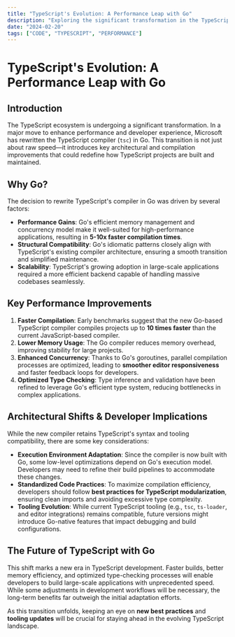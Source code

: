 ```yaml
---
title: "TypeScript's Evolution: A Performance Leap with Go"
description: "Exploring the significant transformation in the TypeScript ecosystem with the rewrite of the TypeScript compiler in Go, focusing on performance improvements and architectural changes."
date: "2024-02-20"
tags: ["CODE", "TYPESCRIPT", "PERFORMANCE"]
---
```


# TypeScript's Evolution: A Performance Leap with Go

## Introduction

The TypeScript ecosystem is undergoing a significant transformation. In a major move to enhance performance and developer experience, Microsoft has rewritten the TypeScript compiler (`tsc`) in Go. This transition is not just about raw speed—it introduces key architectural and compilation improvements that could redefine how TypeScript projects are built and maintained.

## Why Go?

The decision to rewrite TypeScript's compiler in Go was driven by several factors:

- **Performance Gains**: Go's efficient memory management and concurrency model make it well-suited for high-performance applications, resulting in **5-10x faster compilation times**.
- **Structural Compatibility**: Go's idiomatic patterns closely align with TypeScript's existing compiler architecture, ensuring a smooth transition and simplified maintenance.
- **Scalability**: TypeScript's growing adoption in large-scale applications required a more efficient backend capable of handling massive codebases seamlessly.

## Key Performance Improvements

1. **Faster Compilation**: Early benchmarks suggest that the new Go-based TypeScript compiler compiles projects up to **10 times faster** than the current JavaScript-based compiler.
2. **Lower Memory Usage**: The Go compiler reduces memory overhead, improving stability for large projects.
3. **Enhanced Concurrency**: Thanks to Go's goroutines, parallel compilation processes are optimized, leading to **smoother editor responsiveness** and faster feedback loops for developers.
4. **Optimized Type Checking**: Type inference and validation have been refined to leverage Go's efficient type system, reducing bottlenecks in complex applications.

## Architectural Shifts & Developer Implications

While the new compiler retains TypeScript's syntax and tooling compatibility, there are some key considerations:

- **Execution Environment Adaptation**: Since the compiler is now built with Go, some low-level optimizations depend on Go's execution model. Developers may need to refine their build pipelines to accommodate these changes.
- **Standardized Code Practices**: To maximize compilation efficiency, developers should follow **best practices for TypeScript modularization**, ensuring clean imports and avoiding excessive type complexity.
- **Tooling Evolution**: While current TypeScript tooling (e.g., `tsc`, `ts-loader`, and editor integrations) remains compatible, future versions might introduce Go-native features that impact debugging and build configurations.

## The Future of TypeScript with Go

This shift marks a new era in TypeScript development. Faster builds, better memory efficiency, and optimized type-checking processes will enable developers to build large-scale applications with unprecedented speed. While some adjustments in development workflows will be necessary, the long-term benefits far outweigh the initial adaptation efforts.

As this transition unfolds, keeping an eye on **new best practices** and **tooling updates** will be crucial for staying ahead in the evolving TypeScript landscape. 